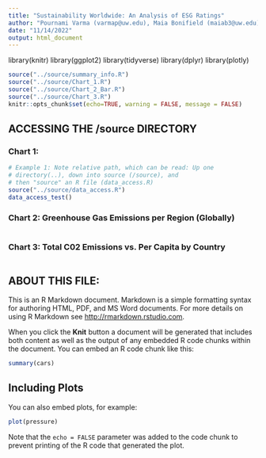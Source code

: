 ```yaml
---
title: "Sustainability Worldwide: An Analysis of ESG Ratings"
author: "Pournami Varma (varmap@uw.edu), Maia Bonifield (maiab3@uw.edu), Ciara Maher (ciaram14@uw.edu)"
date: "11/14/2022"
output: html_document
---
```


library(knitr)
library(ggplot2)
library(tidyverse)
library(dplyr)
library(plotly)

```r
source("../source/summary_info.R")
source("../source/Chart_1.R")
source("../source/Chart_2_Bar.R")
source("../source/Chart_3.R")
knitr::opts_chunk$set(echo=TRUE, warning = FALSE, message = FALSE)
```


## ACCESSING THE /source DIRECTORY
### Chart 1: 
```r
# Example 1: Note relative path, which can be read: Up one
# directory(..), down into source (/source), and 
# then "source" an R file (data_access.R)
source("../source/data_access.R")
data_access_test()
```

### Chart 2: Greenhouse Gas Emissions per Region (Globally)
```r

```

### Chart 3: Total C02 Emissions vs. Per Capita by Country
```r

```

## ABOUT THIS FILE: 

This is an R Markdown document. Markdown is a simple formatting syntax for authoring HTML, PDF, and MS Word documents. For more details on using R Markdown see <http://rmarkdown.rstudio.com>.

When you click the **Knit** button a document will be generated that includes both content as well as the output of any embedded R code chunks within the document. You can embed an R code chunk like this:

```r
summary(cars)
```

## Including Plots

You can also embed plots, for example:

```r
plot(pressure)
```

Note that the `echo = FALSE` parameter was added to the code chunk to prevent printing of the R code that generated the plot.
